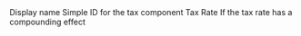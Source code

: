 <ResponseField name="name" type="string" required>
  Display name
</ResponseField>

<ResponseField name="code" type="string" required>
  Simple ID for the tax component
</ResponseField>

<ResponseField name="rate" type="float" required>
  Tax Rate
</ResponseField>

<ResponseField name="is_compound" type="boolean" required>
  If the tax rate has a compounding effect
</ResponseField>
